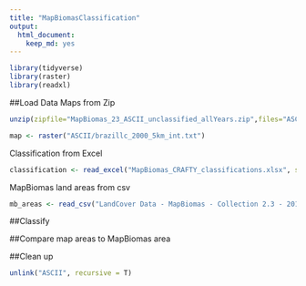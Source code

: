 ```yaml
---
title: "MapBiomasClassification"
output: 
  html_document: 
    keep_md: yes
---
```



```r
library(tidyverse)
library(raster)
library(readxl)


```
##Load Data
Maps from Zip
```r


unzip(zipfile="MapBiomas_23_ASCII_unclassified_allYears.zip",files="ASCII/brazillc_2000_5km_int.txt")  # unzip your file 

map <- raster("ASCII/brazillc_2000_5km_int.txt")


```


Classification from Excel
```r

classification <- read_excel("MapBiomas_CRAFTY_classifications.xlsx", sheet = "PastureB", range="B1:C21", col_names=F)  

```

MapBiomas land areas from csv
```r

mb_areas <- read_csv("LandCover Data - MapBiomas - Collection 2.3 - 2018.01.04 Municipios.csv")  


```


##Classify

##Compare map areas to MapBiomas area 



##Clean up
```r

unlink("ASCII", recursive = T)

```
